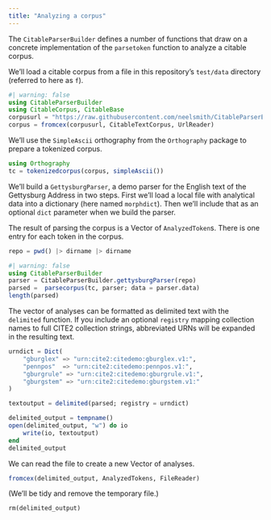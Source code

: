 ```yaml
---
title: "Analyzing a corpus"
---
```


The `CitableParserBuilder` defines a number of functions that draw on a concrete implementation of the `parsetoken` function to analyze a citable corpus.

We'll load a citable corpus from a file in this repository's `test/data` directory (referred to here as `f`).


```julia
#| warning: false
using CitableParserBuilder
using CitableCorpus, CitableBase
corpusurl = "https://raw.githubusercontent.com/neelsmith/CitableParserBuilder.jl/main/test/data/gettysburgcorpus.cex"
corpus = fromcex(corpusurl, CitableTextCorpus, UrlReader)
```

We'll use the `SimpleAscii` orthography from the `Orthography` package to prepare a tokenized corpus.

```julia
using Orthography
tc = tokenizedcorpus(corpus, simpleAscii())
```


We'll build a `GettysburgParser`, a demo parser for the English text of the Gettysburg Address in two steps.  First we'll load a local file with analytical data into a dictionary (here named `morphdict`). Then we'll include that as an optional `dict` parameter when we build the parser.

The result of parsing the corpus is a Vector of `AnalyzedToken`s.  There is one entry for each token in the corpus.
```julia
repo = pwd() |> dirname |> dirname
```

```julia
#| warning: false
using CitableParserBuilder
parser = CitableParserBuilder.gettysburgParser(repo)
parsed =  parsecorpus(tc, parser; data = parser.data)
length(parsed)
```

The vector of analyses can be formatted as delimited text with the `delimited` function.  If you include an optional `registry` mapping collection names to full CITE2 collection strings, abbreviated URNs will be expanded in the resulting text.


```julia
urndict = Dict(
    "gburglex" => "urn:cite2:citedemo:gburglex.v1:",
    "pennpos"  => "urn:cite2:citedemo:pennpos.v1:",
    "gburgrule" => "urn:cite2:citedemo:gburgrule.v1:",
    "gburgstem" => "urn:cite2:citedemo:gburgstem.v1:"
)

textoutput = delimited(parsed; registry = urndict)
```


```julia
delimited_output = tempname()
open(delimited_output, "w") do io
    write(io, textoutput)
end
delimited_output
```

We can read the file to create a new Vector of analyses.

```julia
fromcex(delimited_output, AnalyzedTokens, FileReader)
```


(We'll be tidy and remove the temporary file.) 

```
rm(delimited_output)
```


